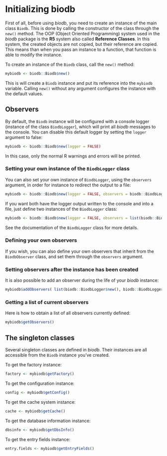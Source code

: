 <!--
%\VignetteEngine{knitr::rmarkdown}
%\VignetteIndexEntry{Initializing biodb}
-->

# Initializing biodb

First of all, before using *biodb*, you need to create an instance of the main class `Biodb`. This is done by calling the constructor of the class through the `new()` method. The OOP (Object Oriented Programming) system used in the *biodb* package is the **R5** system also called **Reference Classes**. In this system, the created objects are not copied, but their reference are copied. This means than when you pass an instance to a function, that function is able to modify the instance.

To create an instance of the `Biodb` class, call the `new()` method:
```r
mybiodb <- biodb::Biodb$new()
```
This is will create a `Biodb` instance and put its reference into the `mybiodb` variable. Calling `new()` without any argument configures the instance with the default values.

## Observers

By default, the `Biodb` instance will be configured with a console logger (instance of the class `BiodbLogger`), which will print all *biodb* messages to the console.
You can disable this default logger by setting the `logger` argument to false:
```r
mybiodb <- biodb::Biodb$new(logger = FALSE)
```
In this case, only the normal R warnings and errors will be printed.

### Setting your own instance of the `BiodbLogger` class

You can also set your own instance of `BiodbLogger`, using the `observers` argument, in order for instance to redirect the output to a file:
```r
mybiodb <- biodb::Biodb$new(logger = FALSE, observers = biodb::BiodbLogger$new(file = 'mybiodb.log'))
```

If you want both have the logger output written to the console and into a file, just define two instances of the `BiodbLogger` class:
```r
mybiodb <- biodb::Biodb$new(logger = FALSE, observers = list(biodb::BiodbLogger$new(), biodb::BiodbLogger$new(file = 'mybiodb2.log')))
```

See the documentation of the `BiodbLogger` class for more details.

### Defining your own observers

If you wish, you can also define your own observers that inherit from the `BiodbObserver` class, and set them through the `observers` argument.

### Setting observers after the instance has been created

It is also possible to add an observer during the life of your *biodb* instance:
```r
mybiodb$addObservers( list(biodb::BiodbLogger$new(), biodb::BiodbLogger$new(file = 'mybiodb3.log')))
```

### Getting a list of current observers

Here is how to obtain a list of all observers currently defined:
```r
mybiodb$getObservers()
```

## The singleton classes

Several singleton classes are defined in *biodb*. Their instances are all accessible from the `Biodb` instance you've created.

To get the factory instance:
```r
factory <- mybiodb$getFactory()
```

To get the configuration instance:
```r
config <- mybiodb$getConfig()
```

To get the cache system instance:
```r
cache <- mybiodb$getCache()
```

To get the database information instance:
```r
dbsinfo <- mybiodb$getDbsInfo()
```

To get the entry fields instance:
```r
entry.fields <- mybiodb$getEntryFields()
```
